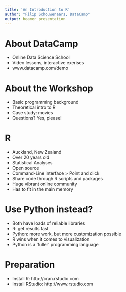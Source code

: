 ```yaml
---
title: 'An Introduction to R'
author: "Filip Schouwenaars, DataCamp"
output: beamer_presentation
---
```


# About DataCamp

- Online Data Science School
- Video lessons, interactive exerises
- www.datacamp.com/demo

# About the Workshop

- Basic programming background
- Theoretical intro to R
- Case study: movies
- Questions? Yes, please!

# R

- Auckland, New Zealand
- Over 20 years old
- Statistical Analyses
- Open source
- Command-Line interface > Point and click
- Share code through R scripts and packages
- Huge vibrant online community
- Has to fit in the main memory

# Use Python instead?

- Both have loads of reliable libraries
- R: get results fast
- Python: more work, but more customization possible
- R wins when it comes to visualization
- Python is a 'fuller' programming language

# Preparation

- Install R: http://cran.rstudio.com
- Install RStudio: http://www.rstudio.com

